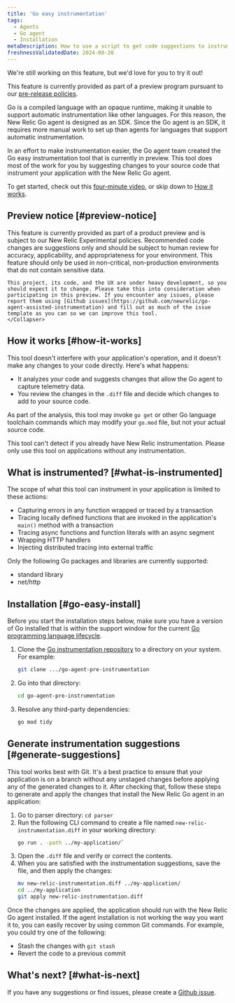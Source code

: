```yaml
---
title: 'Go easy instrumentation'
tags:
  - Agents
  - Go agent
  - Installation
metaDescription: How to use a script to get code suggestions to instrument your Golang apps and services.
freshnessValidatedDate: 2024-08-20 
---
```

<Callout title="preview">
  We're still working on this feature, but we'd love for you to try it out!

  This feature is currently provided as part of a preview program pursuant to our [pre-release policies](/docs/licenses/license-information/referenced-policies/new-relic-pre-release-policy).
</Callout>

Go is a compiled language with an opaque runtime, making it unable to support automatic instrumentation like other languages. For this reason, the New Relic Go agent is designed as an SDK. Since the Go agent is an SDK, it requires more manual work to set up than agents for languages that support automatic instrumentation.

In an effort to make instrumentation easier, the Go agent team created the Go easy instrumentation tool that is currently in preview. This tool does most of the work for you by suggesting changes to your source code that instrument your application with the New Relic Go agent.

To get started, check out this [four-minute video](https://asciinema.org/a/r0Il7o2eMiZaLKHIlew3IL2nx), or skip down to [How it works](#how-it-works).

 ## Preview notice [#preview-notice]
<CollapserGroup>
    <Collapser
        id="preview-usage-details"
        title="What you can expect from this preview"
    >
    This feature is currently provided as part of a product preview and is subject to our New Relic Experimental policies. Recommended code changes are suggestions only and should be subject to human review for accuracy, applicability, and appropriateness for your environment. This feature should only be used in non-critical, non-production environments that do not contain sensitive data.

    This project, its code, and the UX are under heavy development, so you should expect it to change. Please take this into consideration when participating in this preview. If you encounter any issues, please report them using [Github issues](https://github.com/newrelic/go-agent-assisted-instrumentation) and fill out as much of the issue template as you can so we can improve this tool.
    </Collapser>
</CollapserGroup>


## How it works [#how-it-works]

This tool doesn't interfere with your application's operation, and it doesn't make any changes to your code directly. Here's what happens:

* It analyzes your code and suggests changes that allow the Go agent to capture telemetry data.      
* You review the changes in the `.diff` file and decide which changes to add to your source code.

As part of the analysis, this tool may invoke `go get` or other Go language toolchain commands which may modify your `go.mod` file, but not your actual source code.

<Callout variant="important">
  This tool can't detect if you already have New Relic instrumentation. Please only use this tool on applications without any instrumentation.
</Callout>

## What is instrumented? [#what-is-instrumented]

The scope of what this tool can instrument in your application is limited to these actions:

* Capturing errors in any function wrapped or traced by a transaction
* Tracing locally defined functions that are invoked in the application's `main()` method with a transaction
* Tracing async functions and function literals with an async segment
* Wrapping HTTP handlers
* Injecting distributed tracing into external traffic

Only the following Go packages and libraries are currently supported:

* standard library
* net/http

## Installation [#go-easy-install]

Before you start the installation steps below, make sure you have a version of Go installed that is within the support window for the current [Go programming language lifecycle](https://endoflife.date/go).

1. Clone the [Go instrumentation repository](https://github.com/newrelic/go-agent-assisted-instrumentation) to a directory on your system. For example:
    ```sh
    git clone .../go-agent-pre-instrumentation
    ```
2. Go into that directory:
    ```sh
    cd go-agent-pre-instrumentation
    ```
3. Resolve any third-party dependencies:
    ```sh
    go mod tidy
    ```
## Generate instrumentation suggestions [#generate-suggestions]

This tool works best with Git. It's a best practice to ensure that your application is on a branch without any unstaged changes before applying any of the generated changes to it. After checking that, follow these steps to generate and apply the changes that install the New Relic Go agent in an application:

1. Go to parser directory: `cd parser`
2. Run the following CLI command to create a file named `new-relic-instrumentation.diff` in your working directory:
    ```sh
    go run . -path ../my-application/`
    ```
3. Open the `.diff` file and verify or correct the contents.
4. When you are satisfied with the instrumentation suggestions, save the file, and then apply the changes:
    ```sh
    mv new-relic-instrumentation.diff ../my-application/
    cd ../my-application
    git apply new-relic-instrumentation.diff
    ```

Once the changes are applied, the application should run with the New Relic Go agent installed. If the agent installation is not working the way you want it to, you can easily recover by using common Git commands. For example, you could try one of the following:

*  Stash the changes with `git stash`
*  Revert the code to a previous commit

## What's next? [#what-is-next]

If you have any suggestions or find issues, please create a [Github issue](https://github.com/newrelic/go-agent-assisted-instrumentation).  